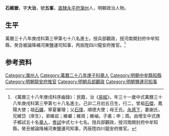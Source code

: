 {{明清人物信息框
| 姓名 = 石維嶽
| 原名 =
| 圖片名稱= 
| 圖片大小 =
| 圖片說明 = 
| 最高職務 = 四川龍安府推官
| 國家 = 大明 
| 爵位 =
| 籍貫 = [[直隸|直隸]][[永平府|永平府]][[灤州|灤州]]
| 族裔 = 
| 旗籍 = 
| 字號 = 
| 諡號 =
| 出生日期 = 己卯二月初五日
| 出生地點 =
| 逝世日期 = 
| 逝世地點 =
| 墓葬 =
| 配偶 = 謝氏
| 親屬 = 曾祖[[石傑|石傑]]，祖[[石礦|石礦]]，父[[石璞|石璞]]，母王氏
| 出身 =
* 萬曆三十八年庚戌科進士
| 經歷 =
| 著作 =  
*
*
*
}}
'''石維嶽'''{{BD|1580年||？年||S}}，字'''大治'''，號'''五峯'''，[[直隸|直隸]][[永平府|永平府]][[灤州|灤州]]人，明朝政治人物。

==生平==
萬曆三十八年庚戌科第三甲第七十八名進士。授兵部觀政，授河南開封府中牟知縣，癸丑被論降補河東鹽運司知事，丙辰陞四川龍安府推官。<ref>《萬曆三十八年庚戌科序齒錄》：民籍，治《[[易經|易經]]》，年三十一歲中式萬曆三十八年庚戌科第三甲第七十八名進士。己卯二月初五日生，行二，曾祖[[石傑|石傑]]，鳳陽大使；祖[[石礦|石礦]]，寧夏審理；父[[石璞|石璞]]，順德大使；母王氏。[[永感下|永感下]]，妻謝氏，兄維岱（庠生），弟維岩；維巘；維崗；維岫，子甫；申；周。由增生中式庚子鄉試五十名[[舉人|舉人]]，[[會試|會試]]中式七十七名。授兵部觀政，授河南開封府中牟知縣，癸丑被論降補河東鹽運司知事，丙辰陞四川龍安府推官。</ref>

== 参考资料 ==
{{reflist}}

{{start box}}
{{s-off}}
{{s-before|[[江之濱|江之濱]]}}
{{s-title|明朝中牟縣知縣|1610年－1612年}}
{{s-after|[[王任皐|王任皐]]}}
{{end box}}

{{萬曆三十八年庚戌科殿试金榜}}
{{明朝人物小作品}}
{{Authority control}}

{{DEFAULTSORT:Shi石}}
[[Category:灤州人|Category:灤州人]]
[[Category:萬曆二十八年庚子科舉人|Category:萬曆二十八年庚子科舉人]]
[[Category:明朝中牟縣知縣|Category:明朝中牟縣知縣]]
[[Category:明朝龍安府推官|Category:明朝龍安府推官]]
[[Category:明朝兵部觀政|Category:明朝兵部觀政]]
[[Category:明朝鹽運司知事|Category:明朝鹽運司知事]]